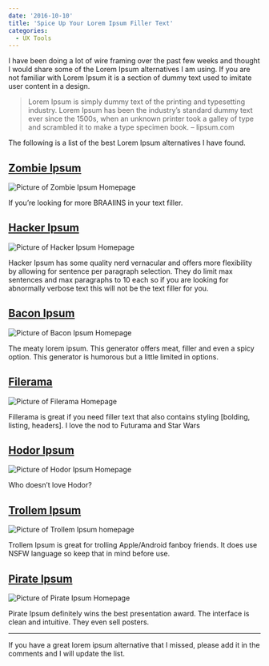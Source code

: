 ```yaml
---
date: '2016-10-10'
title: 'Spice Up Your Lorem Ipsum Filler Text'
categories:
  - UX Tools
---
```


I have been doing a lot of wire framing over the past few weeks and thought I would
share some of the Lorem Ipsum alternatives I am using. If you are not familiar with
Lorem Ipsum it is a section of dummy text used to imitate user content in a design.

> Lorem Ipsum is simply dummy text of the printing and typesetting industry.
> Lorem Ipsum has been the industry’s standard dummy text ever since the 1500s,
> when an unknown printer took a galley of type and scrambled it to make a type specimen book. – lipsum.com

The following is a list of the best Lorem Ipsum alternatives I have found.

## [Zombie Ipsum](http://www.zombieipsum.com/)

![Picture of Zombie Ipsum Homepage](./assets/zombie-ipsum.jpg)

If you’re looking for more BRAAIINS in your text filler.

## [Hacker Ipsum](http://hackeripsum.com/)

![Picture of Hacker Ipsum Homepage](./assets/hacker-ipsum.png)

Hacker Ipsum has some quality nerd vernacular and offers more flexibility by allowing
for sentence per paragraph selection. They do limit max sentences and max paragraphs to
10 each so if you are looking for abnormally verbose text this will not be the text filler for you.

## [Bacon Ipsum](https://baconipsum.com/)

![Picture of Bacon Ipsum Homepage](./assets/bacon-ipsum.png)

The meaty lorem ipsum. This generator offers meat, filler and even a spicy option. This generator is humorous
but a little limited in options.

## [Filerama](http://fillerama.io/)

![Picture of Filerama Homepage](./assets/filerama.png)

Fillerama is great if you need filler text that also contains styling [bolding, listing, headers].
I love the nod to Futurama and Star Wars

## [Hodor Ipsum](http://hodoripsum.com/)

![Picture of Hodor Ipsum Homepage](./assets/hodor-ipsum.png)

Who doesn’t love Hodor?

## [Trollem Ipsum](http://trollemipsum.appspot.com/)

![Picture of Trollem Ipsum homepage](./assets/troll-ipsum.png)

Trollem Ipsum is great for trolling Apple/Android fanboy friends. It does use NSFW language so
keep that in mind before use.

## [Pirate Ipsum](https://pirateipsum.me/)

![Picture of Pirate Ipsum Homepage](./assets/pirate-ipsum.jpg)

Pirate Ipsum definitely wins the best presentation award. The interface is clean and intuitive. They even sell posters.

<hr />

If you have a great lorem ipsum alternative that I missed, please add it in the comments and I will update the list.
